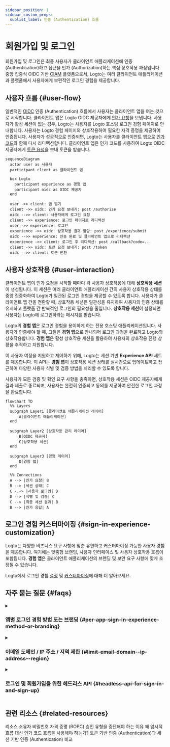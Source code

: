 ```yaml
---
sidebar_position: 1
sidebar_custom_props:
  sublist_label: 인증 (Authentication) 흐름
---
```


# 회원가입 및 로그인

회원가입 및 로그인은 최종 사용자가 클라이언트 애플리케이션에 인증 (Authentication)하고 접근을 인가 (Authorization)하는 핵심 상호작용 과정입니다. 중앙 집중식 OIDC 기반 [CIAM](https://auth.wiki/iam) 플랫폼으로서, Logto는 여러 클라이언트 애플리케이션과 플랫폼에서 사용자에게 보편적인 로그인 경험을 제공합니다.

## 사용자 흐름 \{#user-flow}

일반적인 [OIDC](https://auth.wiki/openid-connect) 인증 (Authentication) 흐름에서 사용자는 클라이언트 앱을 여는 것으로 시작합니다. 클라이언트 앱은 Logto OIDC 제공자에게 [인가 요청](https://auth.wiki/authorization-request)을 보냅니다. 사용자가 활성 세션이 없는 경우, Logto는 사용자를 Logto 호스팅 로그인 경험 페이지로 안내합니다. 사용자는 Logto 경험 페이지와 상호작용하여 필요한 자격 증명을 제공하여 인증됩니다. 사용자가 성공적으로 인증되면, Logto는 사용자를 클라이언트 앱으로 [인가 코드](https://auth.wiki/authorization-code-flow#how-does-authorization-code-flow-work)와 함께 다시 리디렉션합니다. 클라이언트 앱은 인가 코드를 사용하여 Logto OIDC 제공자에게 [토큰 요청](https://auth.wiki/token-request)을 보내 토큰을 받습니다.

```mermaid
sequenceDiagram
  actor user as 사용자
  participant client as 클라이언트 앱

  box Logto
    participant experience as 경험 앱
    participant oidc as OIDC 제공자
  end

  user ->> client: 앱 열기
  client ->> oidc: 인가 요청 보내기: post /authorize
  oidc -->> client: 사용자에게 로그인 요청
  client ->> experience: 로그인 페이지로 리디렉션
  user ->> experience: 로그인
  experience ->> oidc: 상호작용 결과 할당: post /experience/submit
  oidc -->> experience: 인증 완료 및 클라이언트 앱으로 리디렉션
  experience ->> client: 로그인 후 리디렉션: post /callback?code=...
  client ->> oidc: 토큰 요청 보내기: post /token
  oidc -->> client: 토큰 반환
```

## 사용자 상호작용 \{#user-interaction}

클라이언트 앱이 인가 요청을 시작할 때마다 각 사용자 상호작용에 대해 **상호작용 세션**이 생성됩니다. 이 세션은 여러 클라이언트 애플리케이션 간의 사용자 상호작용 상태를 중앙 집중화하여 Logto가 일관된 로그인 경험을 제공할 수 있도록 합니다. 사용자가 클라이언트 앱 간을 전환할 때, 상호작용 세션은 일관성을 유지하여 사용자의 인증 상태를 유지하고 플랫폼 간 반복적인 로그인의 필요성을 줄입니다. **상호작용 세션**이 설정되면 사용자는 Logto에 로그인하라는 메시지를 받습니다.

Logto의 **경험 앱**은 로그인 경험을 용이하게 하는 전용 호스팅 애플리케이션입니다. 사용자가 인증해야 할 때, 그들은 **경험 앱**으로 안내되어 로그인 과정을 완료하고 Logto와 상호작용합니다. **경험 앱**은 활성 상호작용 세션을 활용하여 사용자의 상호작용 진행 상황을 추적하고 지원합니다.

이 사용자 여정을 지원하고 제어하기 위해, Logto는 세션 기반 **Experience API** 세트를 제공합니다. 이 API는 **경험 앱**이 상호작용 세션 상태를 실시간으로 업데이트하고 접근하여 다양한 사용자 식별 및 검증 방법을 처리할 수 있도록 합니다.

사용자가 모든 검증 및 확인 요구 사항을 충족하면, 상호작용 세션은 OIDC 제공자에게 결과 제출로 종료되며, 사용자는 완전히 인증되고 동의를 제공하여 안전한 로그인 과정을 완료합니다.

```mermaid
flowchart TD
  %% Layers
  subgraph Layer1 [클라이언트 애플리케이션 레이어]
      A[클라이언트 애플리케이션]
  end

  subgraph Layer2 [상호작용 관리 레이어]
      B[OIDC 제공자]
      C[상호작용 세션]
  end

  subgraph Layer3 [경험 레이어]
      D[경험 앱]
  end

  %% Connections
  A --> |인가 요청| B
  B --> |세션 상태| C
  C -.-> |사용자 로그인| D
  D --> |식별 및 검증| C
  C --> |최종 세션 결과| B
  B --> |인가 응답| A
```

## 로그인 경험 커스터마이징 \{#sign-in-experience-customization}

Logto는 다양한 비즈니스 요구 사항에 맞춘 유연하고 커스터마이징 가능한 사용자 경험을 제공합니다. 여기에는 맞춤형 브랜딩, 사용자 인터페이스 및 사용자 상호작용 흐름이 포함됩니다. **경험 앱**은 클라이언트 애플리케이션의 브랜딩 및 보안 요구 사항에 맞게 조정될 수 있습니다.

Logto에서 로그인 경험 [설정](/end-user-flows/sign-up-and-sign-in/sign-up) 및 [커스터마이징](/customization)에 대해 더 알아보세요.

## 자주 묻는 질문 \{#faqs}

<details>
  <summary>

### 앱별 로그인 경험 방법 또는 브랜딩 \{#per-app-sign-in-experience-method-or-branding}

</summary>

고유한 **로그인 UI**가 필요한 애플리케이션이나 조직의 경우, Logto는 [앱별 브랜딩](/customization/match-your-brand#app-specific-branding) 및 [조직별 브랜딩](/customization/match-your-brand#organization-specific-branding) 커스터마이징을 지원합니다.

사용자 유형이나 사이트에 따라 다른 **로그인 방법**을 제공해야 하는 경우, [인증 매개변수](/end-user-flows/authentication-parameters) (예: `first_screen` 및 `direct_sign_in`)를 사용하여 사용자를 맞춤형 로그인 옵션이 있는 최종 사용자 페이지로 라우팅하세요.

</details>
<details>
  <summary>

### 이메일 도메인 / IP 주소 / 지역 제한 \{#limit-email-domain--ip-address--region}

</summary>

속성 기반 접근 제어의 경우, 예를 들어 이메일 도메인, IP 주소 또는 지역에 따라 로그인을 제한하려면, Logto의 [커스텀 토큰 클레임](/developers/custom-token-claims/) 기능을 사용하여 사용자의 속성에 따라 인가 요청을 거부하거나 허용할 수 있습니다.

</details>
<details>
  <summary>

### 로그인 및 회원가입을 위한 헤드리스 API \{#headless-api-for-sign-in-and-sign-up}

</summary>

현재 Logto는 로그인 및 회원가입을 위한 헤드리스 API를 제공하지 않습니다. 그러나 [자체 UI 가져오기](/customization/bring-your-ui/)를 사용하여 로그인 및 회원가입 경험을 커스터마이징할 수 있습니다.

</details>

## 관련 리소스 \{#related-resources}

<Url href="https://blog.logto.io/deprecated-ropc-grant-type">
  리소스 소유자 비밀번호 자격 증명 (ROPC) 승인 유형을 중단해야 하는 이유
</Url>

<Url href="https://blog.logto.io/implicit-flow-is-dead">
  왜 암시적 흐름 대신 인가 코드 흐름을 사용해야 하는가?
</Url>

<Url href="https://blog.logto.io/token-based-authentication-vs-session-based-authentication">
  토큰 기반 인증 (Authentication)과 세션 기반 인증 (Authentication) 비교
</Url>
